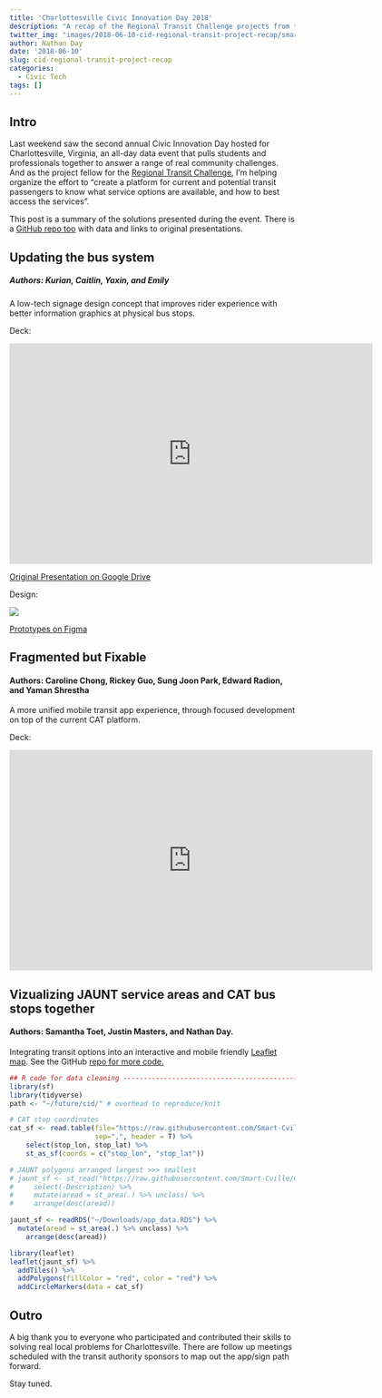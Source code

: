 ```yaml
---
title: 'Charlottesville Civic Innovation Day 2018'
description: "A recap of the Regional Transit Challenge projects from the initial hack event."
twitter_img: "images/2018-06-10-cid-regional-transit-project-recap/smart_cville_laptop.png"
author: Nathan Day
date: '2018-06-10'
slug: cid-regional-transit-project-recap
categories:
  - Civic Tech
tags: []
---
```


## Intro

Last weekend saw the second annual Civic Innovation Day hosted for Charlottesville, Virginia, an all-day data event that pulls students and professionals together to answer a range of real community challenges. And as the project fellow for the [Regional Transit Challenge](https://www.smartcville.com/charlottesville-civic-innovation-day-2018/), I'm helping organize the effort to "create a platform for current and potential transit passengers to know what service options are available, and how to best access the services".

This post is a summary of the solutions presented during the event. There is a [GitHub repo too](https://github.com/Smart-Cville/CID-2018-Regional-Transit-Challenge) with data and links to original presentations.

## Updating the bus system
##### Authors: Kurian, Caitlin, Yaxin, and Emily

A low-tech signage design concept that improves rider experience with better information graphics at physical bus stops.

Deck:

<!--html_preserve-->
<iframe src="https://docs.google.com/presentation/d/e/2PACX-1vRo0vCTLNaZ6zT-_UUtQ1tpOOC8sZfiDa9qMW47recJzWOsuZUvcOY0pcf7ueZqHBN-6MkrRhEE6xRc/embed?start=false&loop=false&delayms=3000" frameborder="0" width="640" height="389" allowfullscreen="true" mozallowfullscreen="true" webkitallowfullscreen="true"></iframe>
<!--/html_preserve-->

[Original Presentation on Google Drive](https://docs.google.com/presentation/d/1YaRRpS7c1sZ0nJa48UyGmU0kfkCY_FJnXnzSNiYD1Zs/edit?usp=sharing)

Design: 

![](/images/2018-06-10-cid-regional-transit-project-recap/Frame2.png)

[Prototypes on Figma](https://www.figma.com/file/EwL14peMBIfGrnl72Mad3s84/Bus-Stop-Signs)

## Fragmented but Fixable

#### Authors: Caroline Chong,  Rickey Guo, Sung Joon Park,  Edward Radion, and Yaman Shrestha

A more unified mobile transit app experience, through focused development on top of the current CAT platform.

Deck:

<!--html_preserve-->
<iframe src="https://docs.google.com/presentation/d/e/2PACX-1vRlRe8NA6ICiWAquho09vR0E-okGev4aYRbkni1JUKAHaPbpgqoZZFpIKahIg3_bMaenru2SiwNS_oP/embed?start=false&loop=false&delayms=3000" frameborder="0" width="640" height="389" allowfullscreen="true" mozallowfullscreen="true" webkitallowfullscreen="true"></iframe>
<!--/html_preserve-->


## Vizualizing JAUNT service areas and CAT bus stops together

#### Authors: Samantha Toet, Justin Masters, and Nathan Day.

Integrating transit options into an interactive and mobile friendly [Leaflet map](https://leafletjs.com/). See the GitHub [repo for more code.](https://github.com/Smart-Cville/CID-2018-Regional-Transit-Challenge/blob/master/jaunt_leaflet.R)

```r
## R code for data cleaning ------------------------------------------------
library(sf)
library(tidyverse)
path <- "~/future/cid/" # overhead to reproduce/knit

# CAT stop coordinates
cat_sf <- read.table(file="https://raw.githubusercontent.com/Smart-Cville/CID-2018-Regional-Transit-Challenge/master/data/CAT_2017_08_GTFS/stops.txt", 
                     sep=",", header = T) %>%
    select(stop_lon, stop_lat) %>%
    st_as_sf(coords = c("stop_lon", "stop_lat"))

# JAUNT polygons arranged largest >>> smallest
# jaunt_sf <- st_read("https://raw.githubusercontent.com/Smart-Cville/CID-2018-Regional-Transit-Challenge/master/data/doc.kml") %>%
#     select(-Description) %>%
#     mutate(aread = st_area(.) %>% unclass) %>%
#     arrange(desc(aread))

jaunt_sf <- readRDS("~/Downloads/app_data.RDS") %>% 
  mutate(aread = st_area(.) %>% unclass) %>%
    arrange(desc(aread))
```

```r
library(leaflet)
leaflet(jaunt_sf) %>% 
  addTiles() %>% 
  addPolygons(fillColor = "red", color = "red") %>% 
  addCircleMarkers(data = cat_sf)
```

## Outro

A big thank you to everyone who participated and contributed their skills to solving real local problems for Charlottesville. There are follow up meetings scheduled with the transit authority sponsors to map out the app/sign path forward. 

Stay tuned.
